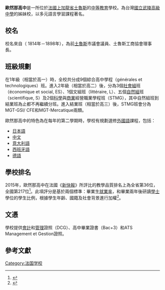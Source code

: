 {{Infobox School
| name = 歐然那高中
| other_name = Lycée Ozenne
| image =
| motto = 
| established = 19世紀
| type = [[地方教育公施設法人|地方教育公施設法人]]
| religion = 
| affiliation = 
| district = {{France}}[[歐西坦尼亞大區|歐西坦尼亞大區]][[上加龍省|上加龍省]]
| grades =
| president = 
| principal = Denis Demersseman
| dean = 
| college = 
| house = 
| sc =
| cs = 
| faculty = 
| staff = 
| students = 
| athletics = 
| conference = 
| colors = 
| mascot = 
| magazine = 
| address = {{flagicon|France}} 9 rue Merly, [[Toulouse|Toulouse]], [[France|France]]
| tel =
| fax = 
| mail = 
| website = http://ozenne.entmip.fr/
}}
'''歐然那高中'''是一所位於[[法國|法國]][[上加龍省|上加龍省]][[土魯斯|土魯斯]]的[[中等教育|中等教育]]學校。為台灣[[國立武陵高級中學|國立武陵高級中學]]的姊妹校，以多元語言學習課程著名。

==校名==
校名來自{{link-fr|西奧多·菲爾讓斯·歐然那|Théodore Fulgence Ozenne}}（ 1814年－1898年），為前[[土魯斯|土魯斯]]市議會議員、土魯斯工商協會理事長。

==班級規劃==
在1年級（相當於高一）時，全校共分成9個綜合高中學程（générales et technologiques）班。進入2年級（相當於高二）後，分為3個[[社會組|社會組]]班（économique et social, ES）、1個文組班（littéraire, L）、五個[[自然組|自然組]]班（scientifique, S）及2個[[科學|科學]]與[[商業|商業]]經營職業學程班（STMG），其中自然組班到結業班為止都不再繼續分班。進入結業班（相當於高三）後，STMG班會分為MGT-GSI/ CFE和MGT-Mercatique兩類。

歐然那高中的特色為在每年的第二學期時，學校有規劃選修[[外國語|外國語]]課程，包括：
*[[日本語|日本語]]
*[[中文|中文]]
*[[意大利語|意大利語]]
*[[西班牙語|西班牙語]]
*[[德語|德語]]

==學校排名==
2015年，歐然那高中在法國《[[新快報|新快報]]》所評比的教學品質排名上為全省第36位，全國第217位<ref>{{Cite web |url=http://www.lexpress.fr/palmares/lycees/0/lycee-ozenne-toulouse_0310047H.html |title=Classement départemental et national du lycée |access-date=2016-12-17 |archive-date=2019-12-09 |archive-url=https://web.archive.org/web/20191209144407/https://www.lexpress.fr/palmares/lycees/0/lycee-ozenne-toulouse_0310047H.html |dead-url=no }}</ref>。此項評分是基於兩個標準：畢業生[[就業率|就業率]]，和畢業兩年後研讀[[學士|學士]]學位的學生比例，根據學生年齡、國籍及社會背景進行加權<ref>{{Cite web |url=http://www.lexpress.fr/education/palmares-des-lycees-2015-notre-methodologie_1666795.html |title=Méthodologie du classement national des lycées français |accessdate=2016-12-17 |archive-date=2015-06-01 |archive-url=https://web.archive.org/web/20150601114534/http://www.lexpress.fr/education/palmares-des-lycees-2015-notre-methodologie_1666795.html |dead-url=no }}</ref>。

==文憑==
學校提供[[會計|會計]]和[[管理|管理]]證照（DCG）、高中畢業證書（Bac+3）和ATS Management et Gestion證照。

==參考文獻==
{{reflist}}

[[Category:法国学校|Category:法国学校]]